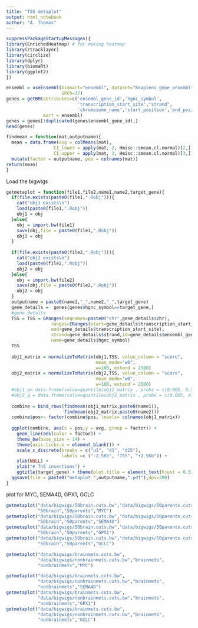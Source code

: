 ```yaml
---
title: "TSS metaplot"
output: html_notebook
author: "A. Thomas"
---
```


```r
suppressPackageStartupMessages({
library(EnrichedHeatmap) # for making heatmap
library(rtracklayer)
library(circlize)
library(dplyr)
library(biomaRt)
library(ggplot2)
})
```

```r
ensembl = useEnsembl(biomart="ensembl", dataset="hsapiens_gene_ensembl",
                     GRCh=37)
genes = getBM(attributes=c('ensembl_gene_id','hgnc_symbol',
                           'transcription_start_site',"strand",
                           'chromosome_name','start_position','end_position'),
              mart = ensembl)
genes = genes[!duplicated(genes$ensembl_gene_id),]
head(genes)
```

```r
findmean = function(mat,outputname){
  mean = data.frame(avg = colMeans(mat),
                  CI_lower = apply(mat, 2, Hmisc::smean.cl.normal)[2,],
                  CI_upper = apply(mat, 2, Hmisc::smean.cl.normal)[3,]) %>%
  mutate(factor = outputname, pos = colnames(mat))
return(mean)
}

```

Load the bigwigs
```r
getmetaplot = function(file1,file2,name1,name2,target_gene){
  if(file.exists(paste0(file1,".Robj"))){
    cat("obj1 exists\n")
    load(paste0(file1,".Robj"))
    obj1 = obj
  }else{
    obj = import.bw(file1)
    save(obj,file = paste0(file1,".Robj"))
    obj1 = obj
  }
    
  if(file.exists(paste0(file2,".Robj"))){
    cat("obj2 exists\n")
    load(paste0(file2,".Robj"))
    obj2 = obj
  }else{
    obj = import.bw(file2)
    save(obj,file = paste0(file2,".Robj"))
    obj2 = obj
  }
  outputname = paste0(name1,"_",name2,"_",target_gene)
  gene_details =  genes[genes$hgnc_symbol==target_gene,]
  #gene_details
  TSS = TSS = GRanges(seqnames=paste0("chr",gene_details$chr),
                 ranges=IRanges(start=gene_details$transcription_start_site,
                 end=gene_details$transcription_start_site),
                 strand=gene_details$strand,id=gene_details$ensembl_gene_id,
                 name=gene_details$hgnc_symbol)
  TSS
  
  obj1_matrix = normalizeToMatrix(obj1,TSS, value_column = "score",
                                  mean_mode="w0",
                                  w=100, extend = 2500)
  obj2_matrix = normalizeToMatrix(obj2,TSS, value_column = "score",
                                  mean_mode="w0",
                                  w=100, extend = 2500)
  #obj1_q= data.frame(value=quantile(obj1_matrix , probs = c(0.005, 0.5,0.99)))
  #obj2_q = data.frame(value=quantile(obj2_matrix , probs = c(0.005, 0.5,0.99)))
  
  combine = bind_rows(findmean(obj1_matrix,paste0(name1)),
                      findmean(obj2_matrix,paste0(name2)))
  combine$pos<- factor(combine$pos, levels= colnames(obj1_matrix))
  
  ggplot(combine, aes(x = pos,y = avg, group = factor)) +
    geom_line(aes(color = factor)) + 
    theme_bw(base_size = 14) +
    theme(axis.ticks.x = element_blank()) +
    scale_x_discrete(breaks = c("u1", "d1", "d25"),
                     labels =c ("-2.5Kb", "TSS", "+2.5Kb")) +
    xlab(NULL) + 
    ylab("# Tn5 insertions") +
    ggtitle(target_gene) + theme(plot.title = element_text(hjust = 0.5))
  ggsave(file = paste0("metaplot_",outputname,".pdf"),dpi=300)
}

```

plot for MYC, SEMA4D, GPX1, GCLC
```r
getmetaplot("data/bigwigs/50brain.cuts.bw","data/bigwigs/50parents.cuts.bw",
            "50brain","50parents","MYC")
getmetaplot("data/bigwigs/50brain.cuts.bw","data/bigwigs/50parents.cuts.bw",
            "50brain","50parents","SEMA4D")
getmetaplot("data/bigwigs/50brain.cuts.bw","data/bigwigs/50parents.cuts.bw",
            "50brain","50parents","GPX1")
getmetaplot("data/bigwigs/50brain.cuts.bw","data/bigwigs/50parents.cuts.bw",
            "50brain","50parents","GCLC")
```

```r
getmetaplot("data/bigwigs/brainmets.cuts.bw",
            "data/bigwigs/nonbrainmets.cuts.bw","brainmets",
            "nonbrainmets","MYC")
```

```r
getmetaplot("data/bigwigs/brainmets.cuts.bw",
            "data/bigwigs/nonbrainmets.cuts.bw","brainmets",
            "nonbrainmets","SEMA4D")
getmetaplot("data/bigwigs/brainmets.cuts.bw",
            "data/bigwigs/nonbrainmets.cuts.bw","brainmets",
            "nonbrainmets","GPX1")
getmetaplot("data/bigwigs/brainmets.cuts.bw",
            "data/bigwigs/nonbrainmets.cuts.bw","brainmets",
            "nonbrainmets","GCLC")
```
























